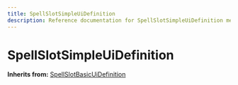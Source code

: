 ```yaml
---
title: SpellSlotSimpleUiDefinition
description: Reference documentation for SpellSlotSimpleUiDefinition meta class
---
```



# SpellSlotSimpleUiDefinition

**Inherits from:** [SpellSlotBasicUiDefinition](/classes/spellslotbasicuidefinition)

<ClassDetails file="/db/classes/SpellSlotSimpleUiDefinition.4ceb04c5bfb5.json" />
